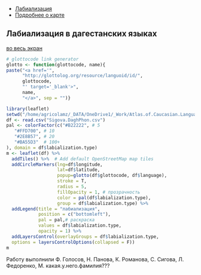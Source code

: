 <head>
  <meta charset="utf-8">
  <title>Report</title>
  <link rel="stylesheet" href="jquery-ui/jquery-ui.min.css">
  <script src="jquery-ui/external/jquery/jquery.js"></script>
  <script src="jquery-ui/jquery-ui.js"></script>
  <script>
  $(function() {
    $( "#tabs" ).tabs();
  });
  </script>
</head>

<div id="tabs">
<ul>
<li><a href="#atlasru">Лабиализация</a></li>
<li><a href="#aboutru">Подробнее о карте</a></li>
</ul>

<div id="atlasru">
## Лабиализация в дагестанских языках
<a href="http://web-corpora.net/~agricolamz/maps/AtCauc/Dagestanian.atlas/labialization/dagestan.labialization.big.html"> во весь экран </a>

```r
# glottocode link generator
glotto <- function(glottocode, name){
paste("<a href='",
      "http://glottolog.org/resource/languoid/id/",
      glottocode,
      "' target='_blank'>",
      name,
      "</a>", sep = "")}

library(leaflet)
setwd("/home/agricolamz/_DATA/OneDrive1/_Work/Atlas.of.Caucasian.Languages/Dagestanian.atlas/labialization")
df <- read.csv("Sigova.DaghPhon.csv")
pal <- colorFactor(c("#B22222", # 5
   "#FFD700", # 10
   "#2E8B57", # 20
   "#BA55D3"  # 100+
), domain = df$labialization.type)
m <- leaflet(df) %>%
  addTiles() %>%  # Add default OpenStreetMap map tiles
  addCircleMarkers(lng=df$longitude,
                   lat=df$latitude,
                   popup=glotto(df$glottocode, df$language),
                   stroke = T,
                   radius = 5,
                   fillOpacity = 1, # прозрачность
                   color = pal(df$labialization.type),
                   group = df$labialization.type) %>%
  addLegend(title = "лабиализация",
            position = c("bottomleft"),
            pal = pal,# раскраска
            values = df$labialization.type,
            opacity = 1) %>%
  addLayersControl(overlayGroups = df$labialization.type,
  options = layersControlOptions(collapsed = F))
m
```
</div>
<div id="aboutru">
Работу выполнили Ф. Голосов, Н. Панова, К. Романова, С. Сигова, Л. Федоренко, М. какая.у.него.фамилия???
</div>